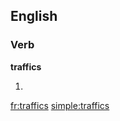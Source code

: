 ==English==

===Verb===
'''traffics'''

# {{third-person singular of|traffic}}

[[fr:traffics]]
[[simple:traffics]]